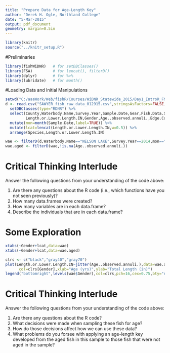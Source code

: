 ```yaml
---
title: "Prepare Data for Age-Length Key"
author: "Derek H. Ogle, Northland College"
date: "5-Mar-2015"
output: pdf_document
geometry: margin=0.5in
---
```


```r
library(knitr)
source("../knitr_setup.R")
```

#Preliminaries
```r
library(fishWiDNR)   # for setDBClasses()
library(FSA)         # for lencat(), filterD()
library(dplyr)       # for %>%
library(lubridate)   # for month()
```

#Loading Data and Initial Manipulations
```r
setwd("C:/aaaWork/Web/fishR/Courses/WiDNR_Statewide_2015/Day1_IntroR_FMData")
d <- read.csv("SAWYER_fish_raw_data_012915.csv",stringsAsFactors=FALSE,na.strings=c("-","NA","")) %>%
  setDBClasses(type="RDNR") %>%
  select(County,Waterbody.Name,Survey.Year,Sample.Date,Gear,Fish.Data.Seq.No,Species,
         Length.or.Lower.Length.IN,Gender,Age..observed.annuli.,Edge.Counted.Desc,Age.Structure) %>%
  mutate(mon=month(Sample.Date,label=TRUE)) %>%
  mutate(lcat=lencat(Length.or.Lower.Length.IN,w=0.5)) %>%
  arrange(Species,Length.or.Lower.Length.IN)

wae <- filterD(d,Waterbody.Name=="NELSON LAKE",Survey.Year==2014,mon=="May",Species=="WALLEYE")
wae.aged <- filterD(wae,!is.na(Age..observed.annuli.))
```

# Critical Thinking Interlude

Answer the following questions from your understanding of the code above:

1. Are there any questions about the R code (i.e., which functions have you not seen previously)?
1. How many data.frames were created?
1. How many variables are in each data.frame?
1. Describe the individuals that are in each data.frame?

\newpage

# Some Exploration
\vspace{-12pt}

```r
xtabs(~Gender+lcat,data=wae)
xtabs(~Gender+lcat,data=wae.aged)
```

```r
clrs <- c("black","gray40","gray70")
plot(Length.or.Lower.Length.IN~jitter(Age..observed.annuli.),data=wae.aged,pch=16,
      col=clrs[Gender],xlab="Age (yrs)",ylab="Total Length (in)")
legend("bottomright",levels(wae$Gender),col=clrs,pch=16,cex=0.75,bty="n")
```

\vspace{-6pt}
# Critical Thinking Interlude
\vspace{-6pt}

Answer the following questions from your understanding of the code above:

1. Are there any questions about the R code?
1. What decisions were made when sampling these fish for age?
1. How do those decisions affect how we can use these data?
1. What problems do you forsee with applying an age-length key developed from the aged fish in this sample to those fish that were not aged in the sample?

